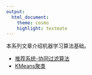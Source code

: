 ```yaml
---
output:
  html_document:
    theme: cosmo
    highlight: textmate
---
```


本系列文章介绍机器学习算法基础。

+ [推荐系统-协同过滤算法](collaborative_filtering.html)
+ [KMeans聚类](kmeans.html)

    